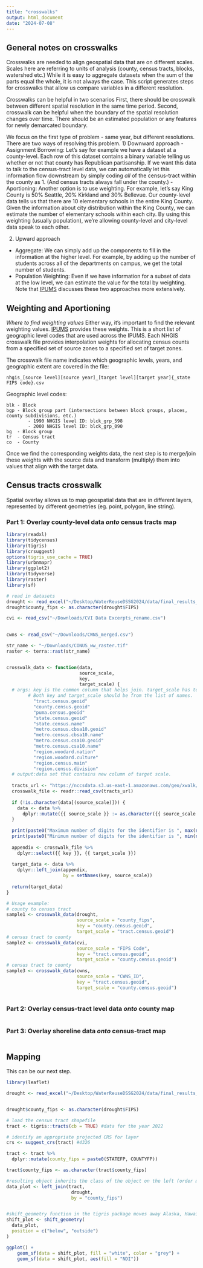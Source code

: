 ```yaml
---
title: "crosswalks"
output: html_document
date: "2024-07-08"
---
```


## General notes on crosswalks
Crosswalks are needed to align geospatial data that are on different scales. Scales here are referring to units of analysis (county, census tracts, blocks, watershed etc.) While it is easy to aggregate datasets when the sum of the parts equal the whole, it is not always the case. This script generates steps for crosswalks that allow us compare variables in a different resolution. 

Crosswalks can be helpful in two scenarios First, there should be crosswalk between different spatial resolution in the same time period. Second, crosswalk can be helpful when the boundary of the spatial resolution changes over time. There should be an estimated population or any features for newly demarcated boundary. 

We focus on the first type of problem - same year, but different resolutions. There are two ways of resolving this problem.
1) Downward approach
- Assignment Borrowing: Let's say for example we have a dataset at a county-level. Each row of this dataset contains a binary variable telling us whether or not that county has Republican partisanship. If we want this data to talk to the census-tract level data, we can automatically let this information flow downstream by simply coding *all* of the census-tract within the county as 1. (And census tracts always fall under the county.)
- Aportioning: Another option is to use weighting. For example, let's say King County is 50% Seattle, 20% Kirkland and 30% Bellevue. Our county-level data tells us that there are 10 elementary schools in the entire King County. Given the information about city distribution within the King County, we can estimate the number of elementary schools within each city. By using this weighting (usually population), we're allowing county-level and city-level data speak to each other.

2) Upward approach
- Aggregate: We can simply add up the components to fill in the information at the higher level. For example, by adding up the number of students across all of the departments on campus, we get the total number of students. 
- Population Weighting: Even if we have information for a subset of data at the low level, we can estimate the value for the total by weighting. Note that [IPUMS](https://www.nhgis.org/geographic-crosswalks) discusses these two approaches more extensively.

## Weighting and Aportioning
*Where to find weighting values*
Either way, it's important to find the relevant weighting values.  [IPUMS](https://www.nhgis.org/geographic-crosswalks#download) provides these weights. This is a short list of geographic level codes that are used across the IPUMS. Each NHGIS crosswalk file provides interpolation weights for allocating census counts from a specified set of source zones to a specified set of target zones.

The crosswalk file name indicates which geographic levels, years, and geographic extent are covered in the file:

    nhgis_[source level][source year]_[target level][target year]{_state FIPS code}.csv

Geographic level codes:

    blk - Block
    bgp - Block group part (intersections between block groups, places, county subdivisions, etc.)
            - 1990 NHGIS level ID: blck_grp_598
            - 2000 NHGIS level ID: blck_grp_090
    bg  - Block group
    tr  - Census tract
    co  - County
    
Once we find the corresponding weights data, the next step is to merge/join these weights with the source data and transform (multiply) them into values that align with the target data. 



## Census tracts crosswalk
Spatial overlay allows us to map geospatial data that are in different layers, represented by different geometries (eg. point, polygon, line string). 

### Part 1: Overlay county-level data *onto* census tracts map
```r
library(readxl)
library(tidycensus)
library(tigris)
library(crsuggest)
options(tigris_use_cache = TRUE)
library(urbnmapr)
library(ggplot2)
library(tidyverse)
library(raster)
library(sf)

# read in datasets
drought <- read_excel("~/Desktop/WaterReuseDSSG2024/data/final_results_dissemination_NDINDC.xlsx")
drought$county_fips <- as.character(drought$FIPS)

cvi <- read_csv("~/Downloads/CVI Data Excerpts_rename.csv")
  

cwns <- read_csv("~/Downloads/CWNS_merged.csv")

str_name <- "~/Downloads/CONUS_ww_raster.tif" 
raster <- terra::rast(str_name)


crosswalk_data <- function(data, 
                           source_scale, 
                           key, 
                           target_scale) {
  # args: key is the common column that helps join. target_scale has to be specified by the user. 
        # Both key and target_scale should be from the list of names.
          "tract.census.geoid"        
          "county.census.geoid"       
          "puma.census.geoid"         
          "state.census.geoid"       
          "state.census.name"         
          "metro.census.cbsa10.geoid" 
          "metro.census.cbsa10.name"  
          "metro.census.csa10.geoid" 
          "metro.census.csa10.name"   
          "region.woodard.nation"     
          "region.woodard.culture"    
          "region.census.main"       
          "region.census.division"
  # output:data set that contains new column of target scale.
  
  tracts_url <- "https://nccsdata.s3.us-east-1.amazonaws.com/geo/xwalk/TRACTX.csv"
  crosswalk_file <- readr::read_csv(tracts_url)
          
  if (!is.character(data[(source_scale)])) {
    data <- data %>%
      dplyr::mutate({{ source_scale }} := as.character({{ source_scale }}))
  }
  
  print(paste0("Maximum number of digits for the identifier is ", max(nchar(source_scale))))
  print(paste0("Minimum number of digits for the identifier is ", min(nchar(source_scale))))
  
  appendix <- crosswalk_file %>%
    dplyr::select({{ key }}, {{ target_scale }}) 
  
  target_data <- data %>%
    dplyr::left_join(appendix, 
                     by = setNames(key, source_scale))
  
  return(target_data)
}

# Usage example:
# county to census tract
sample1 <- crosswalk_data(drought, 
                          source_scale = "county_fips", 
                          key = "county.census.geoid", 
                          target_scale = "tract.census.geoid")
# census tract to county
sample2 <- crosswalk_data(cvi,
                          source_scale = "FIPS Code",
                          key = "tract.census.geoid",
                          target_scale = "county.census.geoid")
# census tract to county
sample3 <- crosswalk_data(cwns,
                          source_scale = "CWNS_ID",
                          key = "tract.census.geoid",
                          target_scale = "county.census.geoid")



```

### Part 2: Overlay census-tract level data *onto* county map
```r


```

### Part 3: Overlay shoreline data *onto* census-tract map
```r


```


## Mapping
This can be our next step.

```r
library(leaflet)

drought <- read_excel("~/Desktop/WaterReuseDSSG2024/data/final_results_dissemination_NDINDC.xlsx")


drought$county_fips <- as.character(drought$FIPS)

# load the census tract shapefile
tract <- tigris::tracts(cb = TRUE) #data for the year 2022

# identify an appropriate projected CRS for layer
crs <- suggest_crs(tract) #4326

tract <- tract %>%
  dplyr::mutate(county_fips = paste0(STATEFP, COUNTYFP))

tract$county_fips <- as.character(tract$county_fips)

#resulting object inherits the class of the object on the left (order matters!)
data_plot <- left_join(tract, 
                        drought, 
                        by = "county_fips") 


#shift_geometry function in the tigris package moves away Alaska, Hawaii, and Puerto Rico
shift_plot <- shift_geometry(
  data_plot,
  position = c("below", "outside")
)

ggplot() +
    geom_sf(data = shift_plot, fill = "white", color = "grey") +
    geom_sf(data = shift_plot, aes(fill = "NDI"))
```

